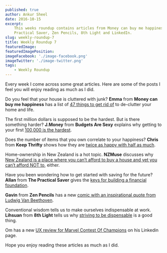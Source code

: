```yaml
---
published: true
author: Ankur Sheel
date: 2016-10-15
excerpt:
    This weeks roundup contains articles from Money can buy me happiness, Budgets Are Sexy, Keep Thrifty, NZMuse, The
    Practical Saver, Zen Pencils, 8th Light and LinkedIn.
slug: weekly-roundup-7
title: Weekly Roundup 7
featuredImage:
featuredImagePosition:
imageFacebook: './image-facebook.png'
imageTwitter: './image-twitter.png'
tags:
    - Weekly Roundup
---
```


Every week I come across some great articles. Here are some of the posts I feel you will enjoy reading as much as I did.

Do you feel that your house is cluttered with junk? **Emma** from **Money can buy me happiness** has a list of
[47 things to get rid of](http://www.moneycanbuymehappiness.com/things-to-get-rid-of-right-now/) to de-clutter your home
and life.

The first million dollars is supposed to be the hardest. But is there something harder? **J.Money** from **Budgets Are
Sexy** explains why getting to your first
[100,000 is the hardest](http://www.budgetsaresexy.com/2016/10/the-first-100-thousand-is-the-hardest/).

Does the number of items that you own correlate to your happiness? **Chris** from **Keep Thrifty** shows how they are
[twice as happy with half as much](https://www.keepthrifty.com/2016/10/10/become-twice-as-happy-with-half-as-much/).

Home-ownership in New Zealand is a hot topic. **NZMuse** discusses why
[New Zealand is a place where you can’t afford to buy a house and yet you can’t afford NOT to](http://nzmuse.com/2016/10/can-really-afford-not-buy-house/#comment-1436065),
either.

Have you been wondering how to get started with saving for the future? **Allan** from **The Practical Saver** gives the
[keys for building a financial foundation](http://www.thepracticalsaver.com/keys-building-financial-foundation/).

**Gavin** from **Zen Pencils** has a new
[comic with an inspirational quote from Ludwig Van Beethoven](http://zenpencils.com/comic/beethoven/).

Conventional wisdom tells us to make ourselves indispensable at work. **Lihsuan** from **8th Light** tells us why
[striving to be dispensable](https://8thlight.com/blog/lihsuan-lung/2016/10/12/make-yourself-dispensable.html) is a good
thing.

Om has a new
[UX review for Marvel Contest Of Champions](https://www.linkedin.com/pulse/ux-review-marvel-contest-champions-om-tandon)
on his Linkedin page.

Hope you enjoy reading these articles as much as I did.

